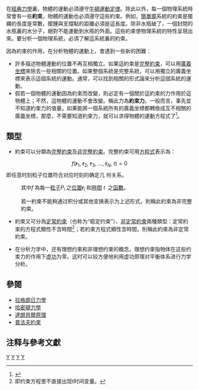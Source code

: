 {{Otheruses|subject=力學系統中的約束條件|other=最佳化問題中的約束條件|約束 (數學)}}
在[[經典力學|經典力學]]裏，物體的運動必須遵守[[牛頓運動定律|牛頓運動定律]]。除此以外，每一個物理系統時常會有一些'''約束'''，物體的運動也必須遵守這些約束。例如，[[擺|簡單擺]]系統的約束是擺繩的長度是常數，擺錘與支撐點的距離必須是這長度。除非水瓶破了，一個封閉的水瓶裏的水分子，絕對不能運動到水瓶的外面。這些約束使物理系統的特性呈現出來。要分析一個物理系統，必須了解這系統裏的約束。

因為約束的作用，在分析物體的運動上，會遇到一些新的困難：
*許多描述物體運動的位置不再互相獨立。如果這約束是[[完整系統|完整約束]]，可以用[[廣義坐標|廣義坐標]]來除去一些相關的位置。如果整個系統是完整系統，可以用獨立的廣義坐標來表示這個系統的運動。通常，可以找到相關的形式論來分析這個系統的運動。
*假若一個物體的運動因為約束而改變，則必定有一個關於這約束的力作用於這物體上；不然，這物體的運動不會改變。稱此力為'''約束力'''。一般而言，事先並不知道約束力的值量。如果能將一個系統所有的廣義坐標都轉換成互不相關的廣義坐標，那麼，不需要知道約束力，就可以求得物體的運動方程式了<ref name="Herb1980">{{cite book |last=Goldstein|first=Herbert|title=''Classical Mechanics''|year=1980| location=United States of America | publisher=Addison Wesley| edition= 3rd| isbn=0201657023 | language=en| pages=pp. 46-48}}</ref>。

==類型==
* 約束可以分類為[[完整系統|完整約束]]及[[非完整系統|非完整約束]]。完整約束可用[[方程|方程式]]表示為：
::<math> f(\mathbf{r}_1,\ \mathbf{r}_2,\ \mathbf{r}_3,\ \dots,\ \mathbf{r}_N,\ t)=0</math>
即任意时刻粒子位置符合对应时刻的确定几                    何关系。
:其中<math>f\,\!</math>為每一[[粒子|粒子]]<math>P_i</math> 之[[位置向量|位置]]<math>\mathbf{r}_i\,\!</math>和[[時間|時間]] <math>t\,\!</math> 之[[函數|函數]]。

:若一約束不能夠通过积分或其他变换表示为上述形式，則稱此約束為非完整約束。

* 約束又可分為[[定常系統|定常約束]]（也称为“稳定约束”）、[[非定常系統|非定常約束]]兩種類型：定常約束的方程式顯性不含時間<ref>即约束方程里不直接出现<math>t</math>时间变量。</ref>；若約束方程式顯性含時間，則稱此約束為非定常約束。

* 在分析力学中，还有理想约束和非理想约束的概念。理想约束指物体在这些约束力的作用下[[虚功|虚功]]为零。这时可以较方便地利用虚功原理对平衡体系进行力学分析。

==參閱==
*[[拉格朗日力學|拉格朗日力學]]
*[[哈密頓力學|哈密頓力學]]
*[[達朗貝爾原理|達朗貝爾原理]]
*[[普法夫約束|普法夫約束]]

==注释与參考文獻==
{{reflist}}

[[Category:力學|Y]]
[[Category:經典力學|Y]]
[[Category:拉格朗日力學|Y]]
[[Category:哈密頓力學|Y]]